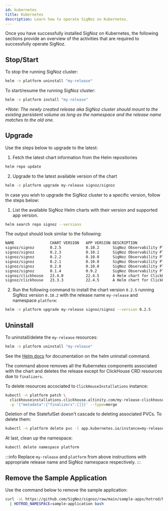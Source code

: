 ```yaml
---
id: kubernetes
title: Kubernetes
description: Learn how to operate SigNoz on Kubernetes.
---
```



Once you have successfully installed SigNoz on Kubernetes, the following sections
provide an overview of the activities that are required to successfully operate SigNoz.

## Stop/Start

To stop the running SigNoz cluster:

```bash
helm -n platform uninstall "my-release"
```

To start/resume the running SigNoz cluster:

```bash
helm -n platform install "my-release"
```

_*Note: The newly created release aka SigNoz cluster should mount to
the existing persistent volume as long as the *namespace* and the
*release name* matches to the old one._

## Upgrade

Use the steps below to upgrade to the latest:

1. Fetch the latest chart information from the Helm repositories
```bash
helm repo update
```

2. Upgrade to the latest available version of the chart
```bash
helm -n platform upgrade my-release signoz/signoz
```

<UpgradeInfo/>

In case you wish to upgrade the SigNoz cluster to a specific version,
follow the steps below:

1. List the available SigNoz Helm charts with their version and supported app version.
```bash
helm search repo signoz --versions
```

The output should look similar to the following:

```bash
NAME               	CHART VERSION	APP VERSION	DESCRIPTION
signoz/signoz      	0.2.5        	0.10.2     	SigNoz Observability Platform Helm Chart
signoz/signoz      	0.2.3        	0.10.1     	SigNoz Observability Platform Helm Chart
signoz/signoz      	0.2.2        	0.10.0     	SigNoz Observability Platform Helm Chart
signoz/signoz      	0.2.1        	0.10.0     	SigNoz Observability Platform Helm Chart
signoz/signoz      	0.2.0        	0.10.0     	SigNoz Observability Platform Helm Chart
signoz/signoz      	0.1.4        	0.9.2      	SigNoz Observability Platform Helm Chart
signoz/clickhouse  	23.4.0       	22.4.5     	A Helm chart for ClickHouse
signoz/clickhouse  	23.3.3       	22.4.5     	A Helm chart for ClickHouse
```

2. Run the following command to install the chart version `0.2.5` running SigNoz
version `0.10.2` with the release name `my-release` and namespace `platform`:

```bash
helm -n platform upgrade my-release signoz/signoz --version 0.2.5
```

<UpgradeWarning/>

## Uninstall

To uninstall/delete the `my-release` resources:

```bash
helm -n platform uninstall "my-release"
```

See the [Helm docs](https://helm.sh/docs/helm/helm_uninstall/) for documentation
on the helm uninstall command.

The command above removes all the Kubernetes components associated
with the chart and deletes the release except for ClickHouse CRD resources due to `finalizers`.

To delete resources accociated to `ClickHouseInstallations` instance:

```bash
kubectl -n platform patch \
  clickhouseinstallations.clickhouse.altinity.com/my-release-clickhouse \
  -p '{"metadata":{"finalizers":[]}}' --type=merge
```

Deletion of the StatefulSet doesn't cascade to deleting associated PVCs. To delete them:

```bash
kubectl -n platform delete pvc -l app.kubernetes.io/instance=my-release
```

At last, clean up the namespace:

```bash
kubectl delete namespace platform
```

:::info
Replace `my-release` and `platform` from above instructions with appropriate
release name and SigNoz namespace respectively.
:::

## Remove the Sample Application

Use the command below to remove the sample application:

```bash
curl -sL https://github.com/SigNoz/signoz/raw/main/sample-apps/hotrod/hotrod-delete.sh \
  | HOTROD_NAMESPACE=sample-application bash
```
